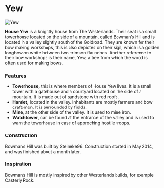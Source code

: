 

# Yew

<Image
  src="https://cdn.sanity.io/images/1as7cn02/production/93759e99ce8796d1b021267470865d9718c90cf2-1920x1018.png?w=976&h=350&fit=crop&crop=center&auto=format"
  alt="Yew"
  width={976}
  height={350}
/>

<ProjectDetails
  floatRight
  region="Westerlands"
  house="House Yew"
  type="Tower"
  status="Completed"
  warp="/warp bowmanshill"
  projectLead="Steineke96"
  dateStarted="May 12, 2015"
  dateCompleted="May 12, 2015"
/>

**House Yew** is a knightly house from The Westerlands. Their seat is a small towerhouse located on the side of a mountain, called Bowman’s Hill and is located in a valley slightly south of the Goldroad. They are known for their bow making workshops, this is also depicted on their sigil, which is a golden longbow on white between two crimson flaunches. Another reference to their bow workshops is their name, Yew, a tree from which the wood is often used for making bows.

### Features

- **Towerhouse,** this is where members of House Yew lives. It is a small tower with a gatehouse and a courtyard located on the side of a mountain. It is made out of sandstone with red roofs.
- **Hamlet,** located in the valley. Inhabitants are mostly farmers and bow craftsmen. It is surrounded by fields.
- **Mine,** at the other side of the valley. It is used to mine iron.
- **Watchtower,** can be found at the entrance of the valley and is used to warn the towerhouse in case of approching hostile troops.

### Construction

Bowman’s Hill was built by Steineke96. Construction started in May 2014, and was finished about a month later.

### Inspiration

Bowman’s Hill is mostly inspired by other Westerlands builds, for example Casterly Rock.
